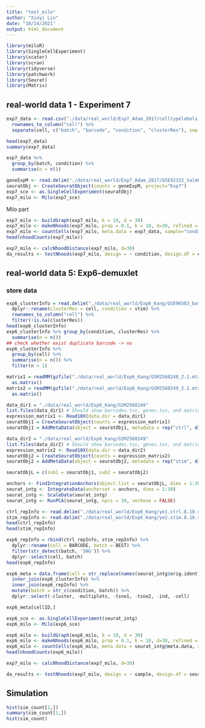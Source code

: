 ```yaml
---
title: "test_milo"
author: "Xinyi Lin"
date: "10/14/2021"
output: html_document
---
```


```r
library(miloR)
library(SingleCellExperiment)
library(scater)
library(scran)
library(tidyverse)
library(patchwork)
library(Seurat)
library(Matrix)
```

## real-world data 1 - Experiment 7

```r
exp7_data <- read.csv("./data/real_world/Exp7_Adam_2017/celltypelabels_Haber.txt", sep="") %>% 
  rownames_to_column("cell") %>% 
  separate(cell, c("batch", "barcode", "condition", "clusterRes"), sep = "_") 

head(exp7_data)
summary(exp7_data)

exp7_data %>% 
  group_by(batch, condition) %>% 
  summarise(n = n())
```

```r
geneExpM <- read.delim("./data/real_world/Exp7_Adam_2017/GSE92332_SalmHelm_UMIcounts.txt", header=TRUE)
seuratObj <- CreateSeuratObject(counts = geneExpM, project="Exp7")
exp7_sce <- as.SingleCellExperiment(seuratObj)
exp7_milo <- Milo(exp7_sce)
```

Milo part

```r
exp7_milo <- buildGraph(exp7_milo, k = 10, d = 30)
exp7_milo <- makeNhoods(exp7_milo, prop = 0.1, k = 10, d=30, refined = TRUE)
exp7_milo <- countCells(exp7_milo, meta.data = exp7_data, sample="condition")
head(nhoodCounts(exp7_milo))
```

```r
exp7_milo <- calcNhoodDistance(exp7_milo, d=30)
da_results <- testNhoods(exp7_milo, design = ~ condition, design.df = exp7_data)
```

## real-world data 5: Exp6-demuxlet

### store data

```r
exp6_clusterInfo = read.delim("./data/real_world/Exp6_Kang/GSE96583_batch2.total.tsne.df.tsv") %>% 
  dplyr::rename(clusterRes = cell, condition = stim) %>% 
  rownames_to_column("cell") %>% 
  filter(!is.na(clusterRes))
head(exp6_clusterInfo)
exp6_clusterInfo %>% group_by(condition, clusterRes) %>% 
  summarise(n = n())
## check whether exist duplicate barcode -> no
exp6_clusterInfo %>% 
  group_by(cell) %>% 
  summarise(n = n()) %>% 
  filter(n > 1)
```

```r
matrix1 = readMM(gzfile("./data/real_world/Exp6_Kang/GSM2560248_2.1.mtx.gz")) %>% 
  as.matrix()
matrix2 = readMM(gzfile("./data/real_world/Exp6_Kang/GSM2560249_2.2.mtx.gz")) %>% 
  as.matrix()
```

```r
data_dir1 = "./data/real_world/Exp6_Kang/GSM2560248"
list.files(data_dir1) # Should show barcodes.tsv, genes.tsv, and matrix.mtx
expression_matrix1 <- Read10X(data.dir = data_dir1)
seuratObj1 = CreateSeuratObject(counts = expression_matrix1)
seuratObj1 = AddMetaData(object = seuratObj1, metadata = rep("ctrl", dim(seuratObj1)[2]), col.name = 'sample')

data_dir2 = "./data/real_world/Exp6_Kang/GSM2560249"
list.files(data_dir2) # Should show barcodes.tsv, genes.tsv, and matrix.mtx
expression_matrix2 <- Read10X(data.dir = data_dir2)
seuratObj2 = CreateSeuratObject(counts = expression_matrix2)
seuratObj2 = AddMetaData(object = seuratObj2, metadata = rep("stim", dim(seuratObj2)[2]), col.name = 'sample')
```

```r
seuratObjL = c(sub1 = seuratObj1, sub2 = seuratObj2)
```

```r
anchors <- FindIntegrationAnchors(object.list = seuratObjL, dims = 1:30)
seurat_intg <- IntegrateData(anchorset = anchors, dims = 1:30)
seurat_intg <- ScaleData(seurat_intg)
seurat_intg <- RunPCA(seurat_intg, npcs = 30, verbose = FALSE)
```

```r
ctrl_repInfo <- read.delim("./data/real_world/Exp6_Kang/ye1.ctrl.8.10.sm.best")
stim_repInfo <- read.delim("./data/real_world/Exp6_Kang/ye2.stim.8.10.sm.best")
head(ctrl_repInfo)
head(stim_repInfo)

exp6_repInfo = rbind(ctrl_repInfo, stim_repInfo) %>% 
  dplyr::rename(cell = BARCODE, batch = BEST) %>% 
  filter(str_detect(batch, 'SNG')) %>% 
  dplyr::select(cell, batch)
head(exp6_repInfo)
```

```r
exp6_meta = data.frame(cell = str_replace(names(seurat_intg$orig.ident), "_[12]", "")) %>% 
  inner_join(exp6_clusterInfo) %>%
  inner_join(exp6_repInfo) %>% 
  mutate(batch = str_c(condition, batch)) %>% 
  dplyr::select(-cluster, -multiplets, -tsne1, -tsne2, -ind, -cell)

exp6_meta[cellID,]
```

```r
exp6_sce <- as.SingleCellExperiment(seurat_intg)
exp6_milo <- Milo(exp6_sce)
```

```r
exp6_milo <- buildGraph(exp6_milo, k = 10, d = 30)
exp6_milo <- makeNhoods(exp6_milo, prop = 0.1, k = 10, d=30, refined = TRUE)
exp6_milo <- countCells(exp6_milo, meta.data = seurat_intg@meta.data, sample="sample")
head(nhoodCounts(exp6_milo))
```

```r
exp7_milo <- calcNhoodDistance(exp7_milo, d=30)

da_results <- testNhoods(exp7_milo, design = ~ sample, design.df = seurat_intg@meta.data)
```

## Simulation





```r
hist(sim_count[1,])
summary(sim_count[1,])
hist(sim_count)
```

